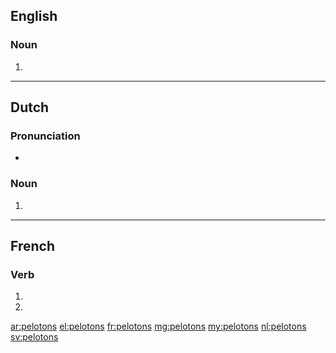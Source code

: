 ==English==

===Noun===
{{head|en|noun plural form}}

# {{plural of|peloton|lang=en}}

----

==Dutch==

===Pronunciation===
* {{audio|Nl-pelotons.ogg|Audio|lang=nl}}

===Noun===
{{head|nl|noun plural form}}

# {{nl-noun form of|pl|peloton}}

----

==French==

===Verb===
{{fr-verb-form}}

# {{inflection of|peloter||1|p|pres|indc|lang=fr}}
# {{inflection of|peloter||1|p|impr|lang=fr}}

[[ar:pelotons]]
[[el:pelotons]]
[[fr:pelotons]]
[[mg:pelotons]]
[[my:pelotons]]
[[nl:pelotons]]
[[sv:pelotons]]